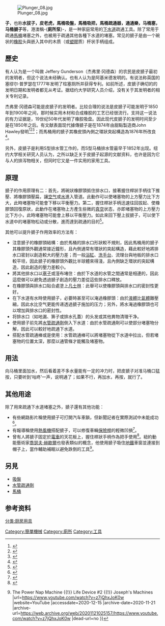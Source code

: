 {{howto}}
{{NoteTA
|1 = zh-tw:影片; zh-hk:視像; zh-cn:视频;
|2=zh-hant:搋子;zh-hk:廁所泵;
}}
[[File:Plunger_08.jpg|thumb]]

'''{{zy|搋|-{zh-cn:chuāi; zh-tw:ㄔㄨㄞ; zh-hk:caai1}-}}子'''，也称'''水拔子，皮老虎，馬桶吸盤，馬桶吸把，馬桶疏通器，通通樂，马桶塞，马桶搋子'''等，港澳稱-{'''廁所泵'''}-，是一种家庭常用的[[下水道|下水道]]疏通工具。除了常用于疏通[[馬桶|馬桶]]堵塞之外，也被用于疏通其他各種下水道的堵塞。常见的搋子是由一个碗状的[[橡胶|橡胶]]头與嵌入其中的木质（或[[塑膠|塑膠]]质）杆状手柄组成。

== 歷史 ==
有人认为是一个叫做 Jeffery Gunderson（杰弗里·冈德森）的农民是皮搋子最初的发明者，但这个说法未经确认。也有人认为是阿基米德发明的。有说法称英国的塞缪尔·普罗瑟在1777年发明了柱塞厕所并获得专利。如前所述，皮搋子确切的的发明日期和发明者都无从考证。据纽约大学研究人员介绍，没有关于其发明者的相关专利记录。

杰弗里·冈德森可能是皮搋子的发明者。比较合理的说法是皮搋子可能发明于1850年到1900年之间，那时候实用木材和合成橡胶的工艺已经很流行。支持这一说法的有力证据是，19世纪50年代发明了橡胶吸盘。因此现代皮搋子的发明时间至少是在1850年之后。有文献表面现代據傳搋子是在1874年由甜點製造商John Hawley發明<ref>{{cite patent|country=US|number=US158937A|status=patent|title=Improvement in vent-clearers for wash-bowls|gdate=1875-01-19|fdate=1874-12-19|inventor=John S. Hawley}}</ref><ref>{{cite magazine|author=<!--Staff writer(s); no by-line.-->|title=Improved Elastic Force Cup|url=https://archive.org/details/scientific-american-1875-05-22/page/n9/mode/2up|magazine=Scientific American|location=New York|volume=32|issue=21|page=329|date=1875-05-21}}</ref><ref>{{cite book|title=Biographical history of Westchester County, New York|volume=1|page=39|url=https://archive.org/details/biographicalhist01lewi/page/39/mode/2up|author=<!--Staff writer(s); no by-line.-->|publisher=Lewis Publishing Company|year=1899}}</ref>；而馬桶用的搋子其橡皮頭內側之環狀突起構造為1876年所改良<ref>{{cite patent|country=US|number=US186206A|status=patent|title=Improvement in vent-clearers for wash-bowls|gdate=1877-01-16|fdate=1876-06-06|inventor=John S. Hawley}}</ref>。

另外，皮搋子是利用S型排水管工作的，而S型马桶排水管最早于1852年出现。纽约大学相关研究人员认为，之所以缺乏关于皮搋子起源的文献资料，也许是因为它与人的排泻物相关，但同时它又是一件实用的家用工具。

== 原理 == 
搋子的作用原理有二：首先，將碗狀橡膠頭抵住排水口，接著握住桿狀手柄往下推壓、將橡膠頭壓扁，讓[[空气|空气]]或[[水|水]]進入管道。此動作可以使堵塞物的上方壓力比下方大，此時堵塞物可能會下移以平衡壓力。第二，握住桿狀手柄迅速往回拔起、使橡膠頭回復原狀，此動作在堵塞物上方產生些微的[[真空|真空]]状态，亦即堵塞物的上方壓力比下方小，此時堵塞物可能會上移以平衡壓力。如此來回下壓上拔搋子，可以使下水道中的堵塞物松动或分散，進而達到疏通的目的<ref>{{cite web |title=The Science Behind A Plunger |url=https://hisplumber.com/science-behind-plunger/#:~:text=A%20plunger%20uses%20differences%20in,water)%20pressure%20into%20the%20pipe. |website=HIS Plumber |accessdate=2020-12-15 }}{{Dead link}}</ref>。

其他可以提升搋子作用效率的方法有：
* 注意搋子的橡膠頭結構：由於馬桶的排水口形狀較不規則，因此馬桶用的搋子其橡膠頭外觀通常接近鐘形，且內側通常有環狀的突起構造，藉此較好地將排水口密封以創造較大的壓力差；而一般[[浴缸|浴缸]]、[[洗手台|洗手台]]、流理台與地板的排水口較平坦，因此搋子的橡膠頭外觀比半球體來得淺，且內側缺乏環狀的突起構造，因此創造的壓力差較小。
* 將其他排水口以[[塞子|塞子]]或溼布堵住：由於下水道的水管之間通常是相連的，因此這麼做可以避免透過搋子創造的壓力差從這些排水口釋放。
* 在橡膠頭與排水口貼合處塗上[[凡士林|凡士林]]：此舉可以使橡膠頭與排水口的密封性更好。
* 在下水道有水時使用搋子，必要時甚至可以淹過橡膠頭：由於[[液體|液體]]比[[氣體|氣體]]難壓縮，因此水比空气更能传递透過搋子施加的压力；另外，將水淹過橡膠頭也可以增加與排水口的密封性。
* 将排水口（如地漏、箅子或排水孔蓋）的头发或其他異物清理干净。
* 使用搋子前先將[[水管疏通劑|水管疏通劑]]倒入下水道：由於水管疏通劑可以使部分堵塞物分解，因此可以較好地疏通下水道。
* 搭配水管疏通棒或是{{link-en|通管條|plumber's snake}}使用：水管疏通棒可以將堵塞物從下水道中拉出，但若堵塞物的位置太深，那麼以通管條才能觸及堵塞物。

== 用法 ==
向马桶里面加水，然后看着差不多水量能有一定的冲力时，把皮搋子对准马桶口猛按，只要听到‘咕咚’一声，说明通了；如果不行，再加水，再按，就行了。

==其他用途==
除了用來疏通下水道堵塞之外，搋子還有其他功能：
* 有些網路影片稱使用搋子可打開汽车車鎖，但新聞記者在實際測試中未能成功<ref>{{cite web |author1=羊城晚报 |title=网传“用厕泵5秒钟可开车锁” 记者对8辆不同车型测试都未成功 |url=http://news.sina.com.cn/o/2016-06-08/doc-ifxsuypf5208359.shtml |website=新浪新闻中心 |accessdate=2020-12-15 |archive-date=2017-01-16 |archive-url=https://web.archive.org/web/20170116154229/http://news.sina.com.cn/o/2016-06-08/doc-ifxsuypf5208359.shtml |dead-url=no }}</ref>。
* 有報導稱使用[[吹風機|熱風機]]搭配搋子，可以修復車輛[[保險桿|保險桿]]的輕微凹損<ref>{{cite web |author1=葉弘傑 |author2=陳惠美 |title=窮人修車法！　保險桿凹陷「淋熱水、吹熱風」馬上復原 |4= |url=https://www.ettoday.net/news/20150917/565757.htm |website=ETtoday 新聞雲 |accessdate=2020-12-15 |archive-date=2017-08-25 |archive-url=https://web.archive.org/web/20170825200351/http://www.ettoday.net/news/20150917/565757.htm |dead-url=no }}</ref>。
* 曾有人將搋子固定於[[電車|電車]]的天花板上，握住桿狀手柄作為把手使用<ref>{{cite web |author1=國際中心 |title=生活智慧王？日本OL用「馬桶吸把」吸住地鐵車頂 |url=https://www.ettoday.net/news/20130625/230582.htm |website=ETtoday 新聞雲 |accessdate=2020-12-15 |archive-date=2019-11-30 |archive-url=https://web.archive.org/web/20191130220314/https://www.ettoday.net/news/20130625/230582.htm |dead-url=no }}</ref>。紐約動能藝術家[[喬瑟夫·赫歇爾|喬瑟夫·赫歇爾]]也發表類似的概念，他使用搋子吸住[[地鐵|地鐵]]車窗並連接到帽子上，當作輔助補眠以避免跌倒的工具<ref>{{cite web |author1=Joseph's Machines |title={{!}}The Power Nap Machine {{!}} Life Device #2 {{!}} Joseph's Machines |url=https://www.youtube.com/watch?v=z7jQhxJoK0w |website=YouTube |accessdate=2020-12-15 |archive-date=2020-11-21 |archive-url=https://web.archive.org/web/20201121025157/https://www.youtube.com/watch?v=z7jQhxJoK0w |dead-url=no }}</ref>。

==另見==
*[[吸盤|吸盤]]
*[[水管疏通劑|水管疏通劑]]
*[[馬桶|馬桶]]

==参考资料==
{{reflist}}

[[Category:簡單機械|Category:簡單機械]]
[[Category:廁所|Category:廁所]]
[[分类:厨房用具|分类:厨房用具]]
[[Category:工具|Category:工具]]